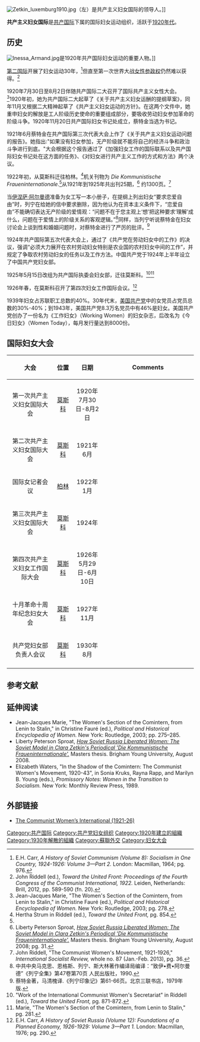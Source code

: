 [[File:Zetkin_luxemburg1910.jpg|thumb]]（左）是共产主义妇女国际的领导人。]]

'''共产主义妇女国际'''是[[共产国际|共产国际]]下属的国际妇女运动组织，活跃于[[1920年代|1920年代]]。

==历史== 
[[File:Inessa_Armand.jpg|thumb]]是1920年共产国际妇女运动的重要人物。]]

[[第二国际|第二国际]]开展了妇女运动30年，<ref name=Carr8-976>E.H. Carr, ''A History of Soviet Communism (Volume 8): Socialism in One Country, 1924-1926: Volume 3—Part 2.'' London: Macmillan, 1964; pg. 976.</ref>但直至第一次世界大战[[女性参政权|女性参政权]]仍然难以获得。<ref name=Riddell589>John Riddell (ed.), ''Toward the United Front: Proceedings of the Fourth Congress of the Communist International, 1922.'' Leiden, Netherlands: Brill, 2012, pp. 589-590 (fn. 20).</ref>

1920年7月30日至8月2日伴随共产国际二大召开了国际共产主义女性大会。<ref name=Marie278>Jean-Jacques Marie, "The Women's Section of the Comintern, from Lenin to Stalin," in Christine Fauré (ed.), ''Political and Historical Encyclopedia of Women.'' New York: Routledge, 2003; pg. 278.</ref>1920年初，她为共产国际二大起草了《关于共产主义妇女运酬的提纲草案》，同年11月又根据二大精神起草了《共产主义妇女运动的方针》。在这两个文件中，她重申妇女的解放是工人阶级历史使命的重要组成部分，要吸收劳动妇女参加革命的阶级斗争。1920年11月20日共产国际妇女书记处成立，蔡特金当选为书记。

1921年6月蔡特金在共产国际第三次代表大会上作了《关于共产主义妇女运动问题的报告》。她指出:"如果没有妇女参加，无产阶级就不能将自己的经济斗争和政治斗争进行到底。"大会根据这个报告通过了《加强妇女工作的国际联系以及共产国际妇女书记处在这方面的任务》、《对妇女进行共产主义工作的方式和方法》两个决议。

1922年初，从莫斯科迁往柏林。<ref>Hertha Strum in Riddell (ed.), ''Toward the United Front,'' pg. 854.</ref>机关刊物为 ''Die Kommunistische Fraueninternationale''.<ref name=Riddell589 />从1921年到1925年共出刊25期，<ref>Liberty Peterson Sproat, [http://scholarsarchive.byu.edu/etd/1450/ ''How Soviet Russia Liberated Women: The Soviet Model in Clara Zetkin's Periodical 'Die Kommunistische Fraueninternationale'.''] {{Wayback|url=http://scholarsarchive.byu.edu/etd/1450/ |date=20171024043551 }} Masters thesis. Brigham Young University, August 2008; pg. 31.</ref> 约1300页。<ref name=CWM36>John Riddell, "The Communist Women's Movement, 1921-1926," ''International Socialist Review,'' whole no. 87 (Jan.-Feb. 2013), pg. 36.</ref>
 
当[[伊涅萨·阿尔曼德|伊涅萨·阿尔曼德]]准备为女工写一本小册子，在提纲上列出妇女“要求恋爱自由”时，列宁在给她的信中要求删除，因为他认为在资本主义条件下，“恋爱自由”不能确切表达无产阶级的爱情观：“问题不在于您主观上‘想’把这种要求‘理解’成什么，问题在于爱情上的阶级关系的客观逻辑。”<ref>中共中央马克思、恩格斯、列宁、斯大林著作编译局编译：“致伊•费•阿尔曼德”《列宁全集》第47卷第70页 人民出版社，1990.</ref>同样，当列宁听说蔡特金在妇女讨论会上谈到性和婚姻问题时，对蔡特金进行了严厉的批评。<ref>蔡特金著，马清槐译.《列宁印象记》第61-66页。北京三联书店，1979年版.</ref> 

1924年共产国际第五次代表大会上，通过了《共产党在劳动妇女中的工作》的决议，强调“必须大力展开在农村劳动妇女特别是农业国的农村妇女中间的工作”，并规定了争取农村劳动妇女的任务以及工作方法。中国共产党于1924年上半年设立了中国共产党妇女部。

1925年5月15日改组为共产国际执委会妇女部，迁往莫斯科。<ref>"Work of the International Communist Women's Secretariat" in Riddell (ed.), ''Toward the United Front,'' pg. 871-872.</ref><ref name=Marie281>Marie, "The Women's Section of the Comintern, from Lenin to Stalin," pg. 281.</ref> 

1926年春，在莫斯科召开了第四次妇女工作国际会议。<ref name=Carr12-290>E.H. Carr, ''A History of Soviet Russia (Volume 12): Foundations of a Planned Economy, 1926-1929: Volume 3—Part 1.'' London: Macmillan, 1976; pg. 290.</ref>  

1939年妇女占苏联职工总数的40%。30年代末，[[美国共产党|美国共产党]]中的女党员占党员总数的30%-40%；到1943年，美国共产党8.3万名党员中有46%是妇女。美国共产党创办了一份名为《工作妇女》（Working Women）的妇女杂志，后改名为《今日妇女》（Women Today），每月发行量达到8000份。
== 国际妇女大会 ==

{| class="wikitable" border="1" style="Background:#ffffff"
|-
! width=25%| 大会
! width=10%| 位置
! width=16%| 日期
! Comments
|-
| align="center" | 第一次共产主义妇女国际大会
| align="center" | [[莫斯科|莫斯科]]
| align="center" | 1920年7月30日-8月2日
| 
|-
| align="center" | 第二次共产主义妇女国际大会
| align="center" | [[莫斯科|莫斯科]]
| align="center" | 1921年6月
| 
|-
| align="center" | 国际女记者会议
| align="center" | [[柏林|柏林]]
| align="center" | 1922年1月
|  
|-
| align="center" | 第三次共产主义妇女国际大会
| align="center" | [[莫斯科|莫斯科]]
| align="center" | 1924年
| 
|-
| align="center" | 第四次共产主义妇女工作国际大会
| align="center" | [[莫斯科|莫斯科]]
| align="center" | 1926年5月29日-6月10日
|  
|-
| align="center" | 十月革命十周年纪念妇女大会
| align="center" | [[莫斯科|莫斯科]]
| align="center" | 1927年11月
|  
|-
| align="center" | 共产党妇女部负责人会议
| align="center" | [[莫斯科|莫斯科]]
| align="center" | 1930年8月
|  
|-
|}

==参考文献==
{{reflist|2}}

==延伸阅读==
* Jean-Jacques Marie, "The Women's Section of the Comintern, from Lenin to Stalin," in Christine Fauré (ed.), ''Political and Historical Encyclopedia of Women.'' New York: Routledge, 2003; pp. 275–285.
* Liberty Peterson Sproat, [http://scholarsarchive.byu.edu/etd/1450/ ''How Soviet Russia Liberated Women: The Soviet Model in Clara Zetkin's Periodical 'Die Kommunistische Fraueninternationale'.'']{{Wayback|url=http://scholarsarchive.byu.edu/etd/1450/ |date=20171024043551 }} Masters thesis. Brigham Young University, August 2008.
* Elizabeth Waters, "In the Shadow of the Comintern: The Communist Women's Movement, 1920-43", in Sonia Kruks, Rayna Rapp, and Marilyn B. Young (eds.), ''Promissory Notes: Women in the Transition to Socialism.'' New York: Monthly Review Press, 1989.
== 外部链接 ==
* [http://links.org.au/node/2358 The Communist Women’s International (1921-26)]{{Wayback|url=http://links.org.au/node/2358 |date=20130615002007 }}

[[Category:共产国际|Category:共产国际]]
[[Category:共产党妇女组织|Category:共产党妇女组织]]
[[Category:1920年建立的組織|Category:1920年建立的組織]]
[[Category:1930年解散的組織|Category:1930年解散的組織]]
[[Category:蘇聯外交|Category:蘇聯外交]]
[[Category:妇女大会|Category:妇女大会]]